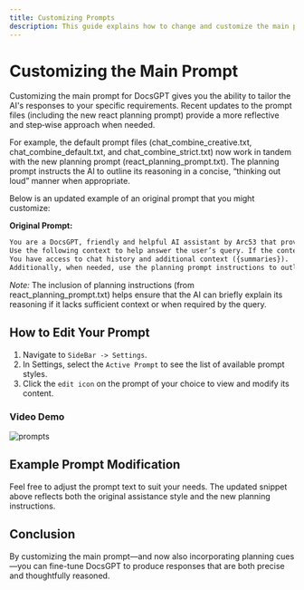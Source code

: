 ```yaml
---
title: Customizing Prompts 
description: This guide explains how to change and customize the main prompts used by DocsGPT, including new planning instructions.
---
```



# Customizing the Main Prompt

Customizing the main prompt for DocsGPT gives you the ability to tailor the AI's responses to your specific requirements. Recent updates to the prompt files (including the new react planning prompt) provide a more reflective and step‐wise approach when needed.

For example, the default prompt files (chat_combine_creative.txt, chat_combine_default.txt, and chat_combine_strict.txt) now work in tandem with the new planning prompt (react_planning_prompt.txt). The planning prompt instructs the AI to outline its reasoning in a concise, “thinking out loud” manner when appropriate.

Below is an updated example of an original prompt that you might customize:

**Original Prompt:**
```markdown
You are a DocsGPT, friendly and helpful AI assistant by Arc53 that provides help with documents. You give thorough answers with code examples when possible.
Use the following context to help answer the user’s query. If the context is insufficient, respond by indicating that you don't have enough information.
You have access to chat history and additional context ({summaries}).
Additionally, when needed, use the planning prompt instructions to outline your thought process concisely before giving the final answer.
```

*Note:* The inclusion of planning instructions (from react_planning_prompt.txt) helps ensure that the AI can briefly explain its reasoning if it lacks sufficient context or when required by the query.

## How to Edit Your Prompt

1. Navigate to `SideBar -> Settings`.
2. In Settings, select the `Active Prompt` to see the list of available prompt styles.
3. Click the `edit icon` on the prompt of your choice to view and modify its content.

### Video Demo
<Image src="/prompts.gif" alt="prompts" width={800} height={500} />

## Example Prompt Modification

Feel free to adjust the prompt text to suit your needs. The updated snippet above reflects both the original assistance style and the new planning instructions.

## Conclusion

By customizing the main prompt—and now also incorporating planning cues—you can fine-tune DocsGPT to produce responses that are both precise and thoughtfully reasoned.
